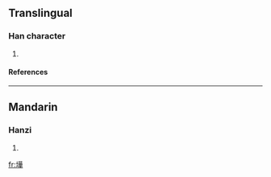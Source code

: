 ==Translingual==
===Han character===
{{Han char|rn=32|rad=土|as=12|sn=15|four=|canj=土廿一十 (GTMJ)}}
# {{defn|Han|sort=土12}}
====References====
{{Han ref|kx=0239.241|hdz=10486.020|uh=58B7|ud=22711}}
----
==Mandarin==
===Hanzi===
{{cmn-hanzi|pin=[[ào]] (ao4), [[yè]] (ye4)|wg=ao<sup>4</sup>, yeh<sup>4</sup>}}
# {{defn|Mandarin}}

[[fr:墷]]